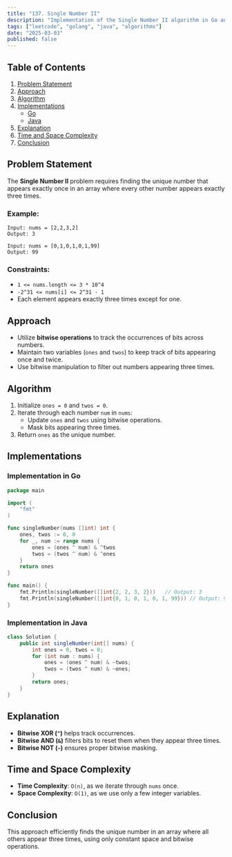```yaml
---
title: "137. Single Number II"
description: "Implementation of the Single Number II algorithm in Go and Java."
tags: ["leetcode", "golang", "java", "algorithms"]
date: "2025-03-03"
published: false
---
```


## Table of Contents

1. [Problem Statement](#problem-statement)
2. [Approach](#approach)
3. [Algorithm](#algorithm)
4. [Implementations](#implementations)
   - [Go](#implementation-in-go)
   - [Java](#implementation-in-java)
5. [Explanation](#explanation)
6. [Time and Space Complexity](#time-and-space-complexity)
7. [Conclusion](#conclusion)

## Problem Statement

The **Single Number II** problem requires finding the unique number that appears exactly once in an array where every other number appears exactly three times.

### Example:

```
Input: nums = [2,2,3,2]
Output: 3
```

```
Input: nums = [0,1,0,1,0,1,99]
Output: 99
```

### Constraints:

- `1 <= nums.length <= 3 * 10^4`
- `-2^31 <= nums[i] <= 2^31 - 1`
- Each element appears exactly three times except for one.

## Approach

- Utilize **bitwise operations** to track the occurrences of bits across numbers.
- Maintain two variables (`ones` and `twos`) to keep track of bits appearing once and twice.
- Use bitwise manipulation to filter out numbers appearing three times.

## Algorithm

1. Initialize `ones = 0` and `twos = 0`.
2. Iterate through each number `num` in `nums`:
   - Update `ones` and `twos` using bitwise operations.
   - Mask bits appearing three times.
3. Return `ones` as the unique number.

## Implementations

### Implementation in Go

```go
package main

import (
    "fmt"
)

func singleNumber(nums []int) int {
    ones, twos := 0, 0
    for _, num := range nums {
        ones = (ones ^ num) & ^twos
        twos = (twos ^ num) & ^ones
    }
    return ones
}

func main() {
    fmt.Println(singleNumber([]int{2, 2, 3, 2}))   // Output: 3
    fmt.Println(singleNumber([]int{0, 1, 0, 1, 0, 1, 99})) // Output: 99
}
```

### Implementation in Java

```java
class Solution {
    public int singleNumber(int[] nums) {
        int ones = 0, twos = 0;
        for (int num : nums) {
            ones = (ones ^ num) & ~twos;
            twos = (twos ^ num) & ~ones;
        }
        return ones;
    }
}
```

## Explanation

- **Bitwise XOR (`^`)** helps track occurrences.
- **Bitwise AND (`&`)** filters bits to reset them when they appear three times.
- **Bitwise NOT (`~`)** ensures proper bitwise masking.

## Time and Space Complexity

- **Time Complexity**: `O(n)`, as we iterate through `nums` once.
- **Space Complexity**: `O(1)`, as we use only a few integer variables.

## Conclusion

This approach efficiently finds the unique number in an array where all others appear three times, using only constant space and bitwise operations.
